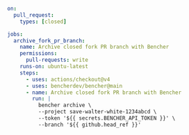 ```yaml title=".github/workflows/fork_pr_closed.yml"
on:
  pull_request:
    types: [closed]

jobs:
  archive_fork_pr_branch:
    name: Archive closed fork PR branch with Bencher
    permissions:
      pull-requests: write
    runs-on: ubuntu-latest
    steps:
      - uses: actions/checkout@v4
      - uses: bencherdev/bencher@main
      - name: Archive closed fork PR branch with Bencher
        run: |
          bencher archive \
          --project save-walter-white-1234abcd \
          --token '${{ secrets.BENCHER_API_TOKEN }}' \
          --branch '${{ github.head_ref }}'
```
